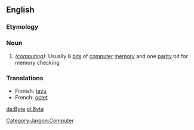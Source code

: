 ==English==
=== Etymology ===
{{etystub}}
===Noun===
# ''([[:Category:Jargon:Computer|computing]])'': Usually 8 [[bit]]s of [[computer]] [[memory]] and one [[parity]] bit for memory checking
{{stub}}

===Translations===
*Finnish: [[tavu]]
*French: [[octet]]

[[Category:Jargon:Computer]]

[[de:Byte]]
[[pl:Byte]]
